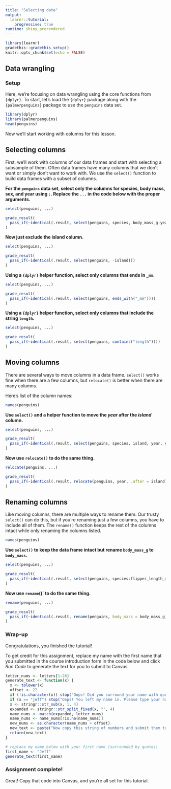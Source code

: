 ```yaml
---
title: "Selecting data"
output: 
  learnr::tutorial:
    progressive: true
runtime: shiny_prerendered
---
```


```r
library(learnr)
gradethis::gradethis_setup()
knitr::opts_chunk$set(echo = FALSE)
```


## Data wrangling

### Setup

Here, we're focusing on data wrangling using the core functions from `{dplyr}`. To start, let's load the `{dplyr}` package along with the `{palmerpenguins}` package to use the `penguins` data set.

```r
library(dplyr)
library(palmerpenguins)
head(penguins)
```

Now we'll start working with columns for this lesson.

## Selecting columns

First, we'll work with columns of our data frames and start with selecting a subsample of them. Often data frames have many columns that we don't want or simply don't want to work with. We use the `select()` function to build data frames with a subset of columns.

**For the `penguins` data set, select only the columns for species, body mass, sex, and year using `:`. Replace the `...` in the code below with the proper arguments.**

```r
select(penguins, ...)
```
 
```r
grade_result(
  pass_if(~identical(.result, select(penguins, species, body_mass_g:year)))
)
```

**Now just exclude the island column.**
```r
select(penguins, ...)
```
 
```r
grade_result(
  pass_if(~identical(.result, select(penguins, -island)))
)
```

**Using a `{dplyr}` helper function, select only columns that ends in `_mm`.**
```r
select(penguins, ...)
```
 
```r
grade_result(
  pass_if(~identical(.result, select(penguins, ends_with("_mm"))))
)
```

**Using a `{dplyr}` helper function, select only columns that include the string `length`.**
```r
select(penguins, ...)
```
 
```r
grade_result(
  pass_if(~identical(.result, select(penguins, contains("length"))))
)
```

## Moving columns

There are several ways to move columns in a data frame. `select()` works fine when there are a few columns, but `relocate()` is better when there are many columns.

Here's list of the column names:
```r
names(penguins)
```


**Use `select()` and a helper function to move the _year_ after the _island_ column.**
```r
select(penguins, ...)
```
 
```r
grade_result(
  pass_if(~identical(.result, select(penguins, species, island, year, everything())))
)
```

**Now use `relocate()` to do the same thing.**
```r
relocate(penguins, ...)
```
 
```r
grade_result(
  pass_if(~identical(.result, relocate(penguins, year, .after = island)))
)
```

## Renaming columns

Like moving columns, there are multiple ways to rename them. Our trusty `select()` can do this, but if you're renaming just a few columns, you have to include all of them. The `rename()` function keeps the rest of the columns intact while only renaming the columns listed.

```r
names(penguins)
```
**Use `select()` to keep the data frame intact but rename `body_mass_g` to `body_mass`.**
```r
select(penguins, ...)
```
 
```r
grade_result(
  pass_if(~identical(.result, select(penguins, species:flipper_length_mm, body_mass = body_mass_g, sex:year)))
)
```

**Now use `rename`()` to do the same thing.**
```r
rename(penguins, ...)
```
 
```r
grade_result(
  pass_if(~identical(.result, rename(penguins, body_mass = body_mass_g)))
)
```

### 

### Wrap-up

Congratulations, you finished the tutorial!

To get credit for this assignment, replace my name with the first name that you submitted in the course introduction form in the code below and click *Run Code* to generate the text for you to submit to Canvas. 

```r
letter_nums <- letters[1:26]
generate_text <- function(x) {
  x <- tolower(x)
  offset <- 22
  if (!is.character(x)) stop("Oops! Did you surround your name with quotation marks?")
  if (x == "jeff") stop("Oops! You left my name in. Please type your name.")
  x <- stringr::str_sub(x, 1, 4)
  expanded <- stringr::str_split_fixed(x, "", 4)
  name_nums <- match(expanded, letter_nums)
  name_nums <- name_nums[!is.na(name_nums)]
  new_nums <- as.character(name_nums + offset)
  new_text <- paste("Now copy this string of numbers and submit them to Canvas:", stringr::str_c(new_nums, collapse = ""))
  return(new_text)
}
```

```r
# replace my name below with your first name (surrounded by quotes)
first_name <- "Jeff"
generate_text(first_name)
```

### Assignment complete!

Great! Copy that code into Canvas, and you're all set for this tutorial.
